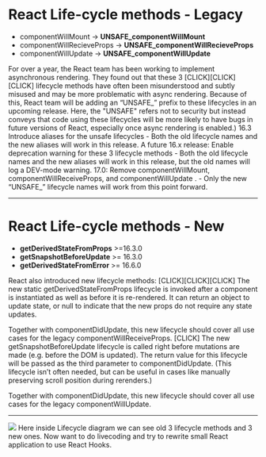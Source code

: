
# React Life-cycle methods - Legacy

<ul>
  <Appear>
    <li>componentWillMount → <strong>UNSAFE_componentWillMount</strong></li>
    <li>componentWillRecieveProps → <strong>UNSAFE_componentWillRecieveProps</strong></li>
    <li>componentWillUpdate → <strong>UNSAFE_componentWillUpdate</strong></li>
  </Appear>
</ul>

<Notes>
For over a year, the React team has been working to implement asynchronous rendering.
They found out that these 3 [CLICK][CLICK][CLICK] lifecycle methods have often been misunderstood 
and subtly misused and may be more problematic with async rendering.
Because of this, React team will be adding an “UNSAFE_” prefix to these lifecycles in an upcoming release.
Here, the "UNSAFE" refers not to security but instead conveys that code using these lifecycles will be more likely 
to have bugs in future versions of React, especially once async rendering is enabled.)
16.3 Introduce aliases for the unsafe lifecycles - Both the old lifecycle names and the new aliases will work in this release.
A future 16.x release: Enable deprecation warning for these 3 lifecycle methods - 
Both the old lifecycle names and the new aliases will work in this release, 
but the old names will log a DEV-mode warning.
17.0: Remove componentWillMount, componentWillReceiveProps, and componentWillUpdate . - Only the new “UNSAFE_” lifecycle names will 
work from this point forward.
</Notes>

---

# React Life-cycle methods - New

<ul>
  <Appear>
    <li><strong>getDerivedStateFromProps</strong> >=16.3.0</li>
    <li><strong>getSnapshotBeforeUpdate</strong> >= 16.3.0</li>
    <li><strong>getDerivedStateFromError</strong> >= 16.6.0</li>
  </Appear>
</ul>

<Notes>
React also introduced new lifecycle methods:
[CLICK][CLICK][CLICK]
The new static getDerivedStateFromProps lifecycle is invoked after a component is instantiated 
as well as before it is re-rendered. It can return an object to update state, or null to indicate 
that the new props do not require any state updates.

Together with componentDidUpdate, this new lifecycle should cover all use cases 
for the legacy componentWillReceiveProps.
[CLICK]
The new getSnapshotBeforeUpdate lifecycle is called right before mutations are made 
(e.g. before the DOM is updated). The return value for this lifecycle will be passed 
as the third parameter to componentDidUpdate. (This lifecycle isn’t often needed, 
but can be useful in cases like manually preserving scroll position during rerenders.)

Together with componentDidUpdate, this new lifecycle should cover all use cases for the legacy componentWillUpdate.
</Notes>

---

<img src="img/lifecycle.png" />

<Notes>
Here inside Lifecycle diagram we can see old 3 lifecycle methods and 3 new ones.
Now want to do livecoding and try to rewrite small React application to use React Hooks.
</Notes>